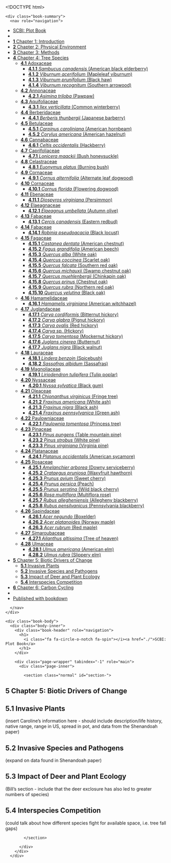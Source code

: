 <!DOCTYPE html>
<html >

<head>

  <meta charset="UTF-8">
  <meta http-equiv="X-UA-Compatible" content="IE=edge">
  <title>SCBI: Plot Book</title>
  <meta name="description" content="SCBI: Plot Book">
  <meta name="generator" content="bookdown 0.7 and GitBook 2.6.7">

  <meta property="og:title" content="SCBI: Plot Book" />
  <meta property="og:type" content="book" />
  
  
  
  

  <meta name="twitter:card" content="summary" />
  <meta name="twitter:title" content="SCBI: Plot Book" />
  
  
  

<meta name="author" content="Kristina Anderson-Teixeira, Erika Gonzalez-Akre, Stuart Davies, William McShea, Alyssa Terrell, Michael Scott, Caroline Kittle, Ian McGregor">


<meta name="date" content="2018-01-01">

  <meta name="viewport" content="width=device-width, initial-scale=1">
  <meta name="apple-mobile-web-app-capable" content="yes">
  <meta name="apple-mobile-web-app-status-bar-style" content="black">
  
  
<link rel="prev" href="chapter-4-tree-species.html">
<link rel="next" href="chapter-6-carbon-cycling.html">
<script src="libs/jquery-2.2.3/jquery.min.js"></script>
<link href="libs/gitbook-2.6.7/css/style.css" rel="stylesheet" />
<link href="libs/gitbook-2.6.7/css/plugin-bookdown.css" rel="stylesheet" />
<link href="libs/gitbook-2.6.7/css/plugin-highlight.css" rel="stylesheet" />
<link href="libs/gitbook-2.6.7/css/plugin-search.css" rel="stylesheet" />
<link href="libs/gitbook-2.6.7/css/plugin-fontsettings.css" rel="stylesheet" />










<link rel="stylesheet" href="style.css" type="text/css" />
</head>

<body>



  <div class="book without-animation with-summary font-size-2 font-family-1" data-basepath=".">

    <div class="book-summary">
      <nav role="navigation">

<ul class="summary">
<li><a href="./">SCBI: Plot Book</a></li>

<li class="divider"></li>
<li class="chapter" data-level="1" data-path="chapter-1-introduction.html"><a href="chapter-1-introduction.html"><i class="fa fa-check"></i><b>1</b> Chapter 1: Introduction</a></li>
<li class="chapter" data-level="2" data-path="chapter-2-physical-environment.html"><a href="chapter-2-physical-environment.html"><i class="fa fa-check"></i><b>2</b> Chapter 2: Physical Environment</a></li>
<li class="chapter" data-level="3" data-path="chapter-3-methods.html"><a href="chapter-3-methods.html"><i class="fa fa-check"></i><b>3</b> Chapter 3: Methods</a></li>
<li class="chapter" data-level="4" data-path="chapter-4-tree-species.html"><a href="chapter-4-tree-species.html"><i class="fa fa-check"></i><b>4</b> Chapter 4: Tree Species</a><ul>
<li class="chapter" data-level="4.1" data-path="chapter-4-tree-species.html"><a href="chapter-4-tree-species.html#adoxaceae"><i class="fa fa-check"></i><b>4.1</b> Adoxaceae</a><ul>
<li class="chapter" data-level="4.1.1" data-path="chapter-4-tree-species.html"><a href="chapter-4-tree-species.html#sambucus-canadensis-american-black-elderberry"><i class="fa fa-check"></i><b>4.1.1</b> <em>Sambucus canadensis</em> (American black elderberry)</a></li>
<li class="chapter" data-level="4.1.2" data-path="chapter-4-tree-species.html"><a href="chapter-4-tree-species.html#viburnum-acerifolium-mapleleaf-viburnum"><i class="fa fa-check"></i><b>4.1.2</b> <em>Viburnum acerifolium</em> (Mapleleaf viburnum)</a></li>
<li class="chapter" data-level="4.1.3" data-path="chapter-4-tree-species.html"><a href="chapter-4-tree-species.html#viburnum-prunifolium-black-haw"><i class="fa fa-check"></i><b>4.1.3</b> <em>Viburnum prunifolium</em> (Black haw)</a></li>
<li class="chapter" data-level="4.1.4" data-path="chapter-4-tree-species.html"><a href="chapter-4-tree-species.html#viburnum-recognitum-southern-arrowood"><i class="fa fa-check"></i><b>4.1.4</b> <em>Viburnum recognitum</em> (Southern arrowood)</a></li>
</ul></li>
<li class="chapter" data-level="4.2" data-path="chapter-4-tree-species.html"><a href="chapter-4-tree-species.html#annonaceae"><i class="fa fa-check"></i><b>4.2</b> Annonaceae</a><ul>
<li class="chapter" data-level="4.2.1" data-path="chapter-4-tree-species.html"><a href="chapter-4-tree-species.html#asimina-triloba-pawpaw"><i class="fa fa-check"></i><b>4.2.1</b> <em>Asimina triloba</em> (Pawpaw)</a></li>
</ul></li>
<li class="chapter" data-level="4.3" data-path="chapter-4-tree-species.html"><a href="chapter-4-tree-species.html#aquifoliaceae"><i class="fa fa-check"></i><b>4.3</b> Aquifoliaceae</a><ul>
<li class="chapter" data-level="4.3.1" data-path="chapter-4-tree-species.html"><a href="chapter-4-tree-species.html#ilex-verticillata-common-winterberry"><i class="fa fa-check"></i><b>4.3.1</b> <em>Ilex verticillata</em> (Common winterberry)</a></li>
</ul></li>
<li class="chapter" data-level="4.4" data-path="chapter-4-tree-species.html"><a href="chapter-4-tree-species.html#berberidaceae"><i class="fa fa-check"></i><b>4.4</b> Berberidaceae</a><ul>
<li class="chapter" data-level="4.4.1" data-path="chapter-4-tree-species.html"><a href="chapter-4-tree-species.html#berberis-thunbergii-japanese-barberry"><i class="fa fa-check"></i><b>4.4.1</b> <em>Berberis thunbergii</em> (Japanese barberry)</a></li>
</ul></li>
<li class="chapter" data-level="4.5" data-path="chapter-4-tree-species.html"><a href="chapter-4-tree-species.html#betulaceae"><i class="fa fa-check"></i><b>4.5</b> Betulaceae</a><ul>
<li class="chapter" data-level="4.5.1" data-path="chapter-4-tree-species.html"><a href="chapter-4-tree-species.html#carpinus-caroliniana-american-hornbeam"><i class="fa fa-check"></i><b>4.5.1</b> <em>Carpinus caroliniana</em> (American hornbeam)</a></li>
<li class="chapter" data-level="4.5.2" data-path="chapter-4-tree-species.html"><a href="chapter-4-tree-species.html#corylus-americana-american-hazelnut"><i class="fa fa-check"></i><b>4.5.2</b> <em>Corylus americana</em> (American hazelnut)</a></li>
</ul></li>
<li class="chapter" data-level="4.6" data-path="chapter-4-tree-species.html"><a href="chapter-4-tree-species.html#cannabaceae"><i class="fa fa-check"></i><b>4.6</b> Cannabaceae</a><ul>
<li class="chapter" data-level="4.6.1" data-path="chapter-4-tree-species.html"><a href="chapter-4-tree-species.html#celtis-occidentalis-hackberry"><i class="fa fa-check"></i><b>4.6.1</b> <em>Celtis occidentalis</em> (Hackberry)</a></li>
</ul></li>
<li class="chapter" data-level="4.7" data-path="chapter-4-tree-species.html"><a href="chapter-4-tree-species.html#caprifoliaceae"><i class="fa fa-check"></i><b>4.7</b> Caprifoliaceae</a><ul>
<li class="chapter" data-level="4.7.1" data-path="chapter-4-tree-species.html"><a href="chapter-4-tree-species.html#lonicera-maackii-bush-honeysuckle"><i class="fa fa-check"></i><b>4.7.1</b> <em>Lonicera maackii</em> (Bush honeysuckle)</a></li>
</ul></li>
<li class="chapter" data-level="4.8" data-path="chapter-4-tree-species.html"><a href="chapter-4-tree-species.html#celastraceae"><i class="fa fa-check"></i><b>4.8</b> Celastraceae</a><ul>
<li class="chapter" data-level="4.8.1" data-path="chapter-4-tree-species.html"><a href="chapter-4-tree-species.html#euonymus-alatus-burning-bush"><i class="fa fa-check"></i><b>4.8.1</b> <em>Euonymus alatus</em> (Burning bush)</a></li>
</ul></li>
<li class="chapter" data-level="4.9" data-path="chapter-4-tree-species.html"><a href="chapter-4-tree-species.html#cornaceae"><i class="fa fa-check"></i><b>4.9</b> Cornaceae</a><ul>
<li class="chapter" data-level="4.9.1" data-path="chapter-4-tree-species.html"><a href="chapter-4-tree-species.html#cornus-alternifolia-alternate-leaf-dogwood"><i class="fa fa-check"></i><b>4.9.1</b> <em>Cornus alternifolia</em> (Alternate leaf dogwood)</a></li>
</ul></li>
<li class="chapter" data-level="4.10" data-path="chapter-4-tree-species.html"><a href="chapter-4-tree-species.html#cornaceae-1"><i class="fa fa-check"></i><b>4.10</b> Cornaceae</a><ul>
<li class="chapter" data-level="4.10.1" data-path="chapter-4-tree-species.html"><a href="chapter-4-tree-species.html#cornus-florida-flowering-dogwood"><i class="fa fa-check"></i><b>4.10.1</b> <em>Cornus florida</em> (Flowering dogwood)</a></li>
</ul></li>
<li class="chapter" data-level="4.11" data-path="chapter-4-tree-species.html"><a href="chapter-4-tree-species.html#ebenaceae"><i class="fa fa-check"></i><b>4.11</b> Ebenaceae</a><ul>
<li class="chapter" data-level="4.11.1" data-path="chapter-4-tree-species.html"><a href="chapter-4-tree-species.html#diospyros-virginiana-persimmon"><i class="fa fa-check"></i><b>4.11.1</b> <em>Diospyros virginiana</em> (Persimmon)</a></li>
</ul></li>
<li class="chapter" data-level="4.12" data-path="chapter-4-tree-species.html"><a href="chapter-4-tree-species.html#elaeagnaceae"><i class="fa fa-check"></i><b>4.12</b> Elaeagnaceae</a><ul>
<li class="chapter" data-level="4.12.1" data-path="chapter-4-tree-species.html"><a href="chapter-4-tree-species.html#elaeagnus-umbellata-autumn-olive"><i class="fa fa-check"></i><b>4.12.1</b> <em>Elaeagnus umbellata</em> (Autumn olive)</a></li>
</ul></li>
<li class="chapter" data-level="4.13" data-path="chapter-4-tree-species.html"><a href="chapter-4-tree-species.html#fabaceae"><i class="fa fa-check"></i><b>4.13</b> Fabaceae</a><ul>
<li class="chapter" data-level="4.13.1" data-path="chapter-4-tree-species.html"><a href="chapter-4-tree-species.html#cercis-canadensis-eastern-redbud"><i class="fa fa-check"></i><b>4.13.1</b> <em>Cercis canadensis</em> (Eastern redbud)</a></li>
</ul></li>
<li class="chapter" data-level="4.14" data-path="chapter-4-tree-species.html"><a href="chapter-4-tree-species.html#fabaceae-1"><i class="fa fa-check"></i><b>4.14</b> Fabaceae</a><ul>
<li class="chapter" data-level="4.14.1" data-path="chapter-4-tree-species.html"><a href="chapter-4-tree-species.html#robinia-pseudoacacia-black-locust"><i class="fa fa-check"></i><b>4.14.1</b> <em>Robinia pseudoacacia</em> (Black locust)</a></li>
</ul></li>
<li class="chapter" data-level="4.15" data-path="chapter-4-tree-species.html"><a href="chapter-4-tree-species.html#fagaceae"><i class="fa fa-check"></i><b>4.15</b> Fagaceae</a><ul>
<li class="chapter" data-level="4.15.1" data-path="chapter-4-tree-species.html"><a href="chapter-4-tree-species.html#castanea-dentata-american-chestnut"><i class="fa fa-check"></i><b>4.15.1</b> <em>Castanea dentata</em> (American chestnut)</a></li>
<li class="chapter" data-level="4.15.2" data-path="chapter-4-tree-species.html"><a href="chapter-4-tree-species.html#fagus-grandifolia-american-beech"><i class="fa fa-check"></i><b>4.15.2</b> <em>Fagus grandifolia</em> (American beech)</a></li>
<li class="chapter" data-level="4.15.3" data-path="chapter-4-tree-species.html"><a href="chapter-4-tree-species.html#quercus-alba-white-oak"><i class="fa fa-check"></i><b>4.15.3</b> <em>Quercus alba</em> (White oak)</a></li>
<li class="chapter" data-level="4.15.4" data-path="chapter-4-tree-species.html"><a href="chapter-4-tree-species.html#quercus-coccinea-scarlet-oak"><i class="fa fa-check"></i><b>4.15.4</b> <em>Quercus coccinea</em> (Scarlet oak)</a></li>
<li class="chapter" data-level="4.15.5" data-path="chapter-4-tree-species.html"><a href="chapter-4-tree-species.html#quercus-falcata-southern-red-oak"><i class="fa fa-check"></i><b>4.15.5</b> <em>Quercus falcata</em> (Southern red oak)</a></li>
<li class="chapter" data-level="4.15.6" data-path="chapter-4-tree-species.html"><a href="chapter-4-tree-species.html#quercus-michauxii-swamp-chestnut-oak"><i class="fa fa-check"></i><b>4.15.6</b> <em>Quercus michauxii</em> (Swamp chestnut oak)</a></li>
<li class="chapter" data-level="4.15.7" data-path="chapter-4-tree-species.html"><a href="chapter-4-tree-species.html#quercus-muehlenbergii-chinkapin-oak"><i class="fa fa-check"></i><b>4.15.7</b> <em>Quercus muehlenbergii</em> (Chinkapin oak)</a></li>
<li class="chapter" data-level="4.15.8" data-path="chapter-4-tree-species.html"><a href="chapter-4-tree-species.html#quercus-prinus-chestnut-oak"><i class="fa fa-check"></i><b>4.15.8</b> <em>Quercus prinus</em> (Chestnut oak)</a></li>
<li class="chapter" data-level="4.15.9" data-path="chapter-4-tree-species.html"><a href="chapter-4-tree-species.html#quercus-rubra-northern-red-oak"><i class="fa fa-check"></i><b>4.15.9</b> <em>Quercus rubra</em> (Northern red oak)</a></li>
<li class="chapter" data-level="4.15.10" data-path="chapter-4-tree-species.html"><a href="chapter-4-tree-species.html#quercus-velutina-black-oak"><i class="fa fa-check"></i><b>4.15.10</b> <em>Quercus velutina</em> (Black oak)</a></li>
</ul></li>
<li class="chapter" data-level="4.16" data-path="chapter-4-tree-species.html"><a href="chapter-4-tree-species.html#hamamelidaceae"><i class="fa fa-check"></i><b>4.16</b> Hamamelidaceae</a><ul>
<li class="chapter" data-level="4.16.1" data-path="chapter-4-tree-species.html"><a href="chapter-4-tree-species.html#hamamelis-virginiana-american-witchhazel"><i class="fa fa-check"></i><b>4.16.1</b> <em>Hamamelis virginiana</em> (American witchhazel)</a></li>
</ul></li>
<li class="chapter" data-level="4.17" data-path="chapter-4-tree-species.html"><a href="chapter-4-tree-species.html#juglandaceae"><i class="fa fa-check"></i><b>4.17</b> Juglandaceae</a><ul>
<li class="chapter" data-level="4.17.1" data-path="chapter-4-tree-species.html"><a href="chapter-4-tree-species.html#carya-cordiformis-bitternut-hickory"><i class="fa fa-check"></i><b>4.17.1</b> <em>Carya cordiformis</em> (Bitternut hickory)</a></li>
<li class="chapter" data-level="4.17.2" data-path="chapter-4-tree-species.html"><a href="chapter-4-tree-species.html#carya-glabra-pignut-hickory"><i class="fa fa-check"></i><b>4.17.2</b> <em>Carya glabra</em> (Pignut hickory)</a></li>
<li class="chapter" data-level="4.17.3" data-path="chapter-4-tree-species.html"><a href="chapter-4-tree-species.html#carya-ovalis-red-hickory"><i class="fa fa-check"></i><b>4.17.3</b> <em>Carya ovalis</em> (Red hickory)</a></li>
<li class="chapter" data-level="4.17.4" data-path="chapter-4-tree-species.html"><a href="chapter-4-tree-species.html#carya-sp.-hickory"><i class="fa fa-check"></i><b>4.17.4</b> <em>Carya sp.</em> (Hickory)</a></li>
<li class="chapter" data-level="4.17.5" data-path="chapter-4-tree-species.html"><a href="chapter-4-tree-species.html#carya-tomentosa-mockernut-hickory"><i class="fa fa-check"></i><b>4.17.5</b> <em>Carya tomentosa</em> (Mockernut hickory)</a></li>
<li class="chapter" data-level="4.17.6" data-path="chapter-4-tree-species.html"><a href="chapter-4-tree-species.html#juglans-cinerea-butternut"><i class="fa fa-check"></i><b>4.17.6</b> <em>Juglans cinerea</em> (Butternut)</a></li>
<li class="chapter" data-level="4.17.7" data-path="chapter-4-tree-species.html"><a href="chapter-4-tree-species.html#juglans-nigra-black-walnut"><i class="fa fa-check"></i><b>4.17.7</b> <em>Juglans nigra</em> (Black walnut)</a></li>
</ul></li>
<li class="chapter" data-level="4.18" data-path="chapter-4-tree-species.html"><a href="chapter-4-tree-species.html#lauraceae"><i class="fa fa-check"></i><b>4.18</b> Lauraceae</a><ul>
<li class="chapter" data-level="4.18.1" data-path="chapter-4-tree-species.html"><a href="chapter-4-tree-species.html#lindera-benzoin-spicebush"><i class="fa fa-check"></i><b>4.18.1</b> <em>Lindera benzoin</em> (Spicebush)</a></li>
<li class="chapter" data-level="4.18.2" data-path="chapter-4-tree-species.html"><a href="chapter-4-tree-species.html#sassafras-albidum-sassafras"><i class="fa fa-check"></i><b>4.18.2</b> <em>Sassafras albidum</em> (Sassafras)</a></li>
</ul></li>
<li class="chapter" data-level="4.19" data-path="chapter-4-tree-species.html"><a href="chapter-4-tree-species.html#magnoliaceae"><i class="fa fa-check"></i><b>4.19</b> Magnoliaceae</a><ul>
<li class="chapter" data-level="4.19.1" data-path="chapter-4-tree-species.html"><a href="chapter-4-tree-species.html#liriodendron-tulipifera-tulip-poplar"><i class="fa fa-check"></i><b>4.19.1</b> <em>Liriodendron tulipifera</em> (Tulip poplar)</a></li>
</ul></li>
<li class="chapter" data-level="4.20" data-path="chapter-4-tree-species.html"><a href="chapter-4-tree-species.html#nyssaceae"><i class="fa fa-check"></i><b>4.20</b> Nyssaceae</a><ul>
<li class="chapter" data-level="4.20.1" data-path="chapter-4-tree-species.html"><a href="chapter-4-tree-species.html#nyssa-sylvatica-black-gum"><i class="fa fa-check"></i><b>4.20.1</b> <em>Nyssa sylvatica</em> (Black gum)</a></li>
</ul></li>
<li class="chapter" data-level="4.21" data-path="chapter-4-tree-species.html"><a href="chapter-4-tree-species.html#oleaceae"><i class="fa fa-check"></i><b>4.21</b> Oleaceae</a><ul>
<li class="chapter" data-level="4.21.1" data-path="chapter-4-tree-species.html"><a href="chapter-4-tree-species.html#chionanthus-virginicus-fringe-tree"><i class="fa fa-check"></i><b>4.21.1</b> <em>Chionanthus virginicus</em> (Fringe tree)</a></li>
<li class="chapter" data-level="4.21.2" data-path="chapter-4-tree-species.html"><a href="chapter-4-tree-species.html#fraxinus-americana-white-ash"><i class="fa fa-check"></i><b>4.21.2</b> <em>Fraxinus americana</em> (White ash)</a></li>
<li class="chapter" data-level="4.21.3" data-path="chapter-4-tree-species.html"><a href="chapter-4-tree-species.html#fraxinus-nigra-black-ash"><i class="fa fa-check"></i><b>4.21.3</b> <em>Fraxinus nigra</em> (Black ash)</a></li>
<li class="chapter" data-level="4.21.4" data-path="chapter-4-tree-species.html"><a href="chapter-4-tree-species.html#fraxinus-pennsylvanica-green-ash"><i class="fa fa-check"></i><b>4.21.4</b> <em>Fraxinus pennsylvanica</em> (Green ash)</a></li>
</ul></li>
<li class="chapter" data-level="4.22" data-path="chapter-4-tree-species.html"><a href="chapter-4-tree-species.html#paulowniaceae"><i class="fa fa-check"></i><b>4.22</b> Paulowniaceae</a><ul>
<li class="chapter" data-level="4.22.1" data-path="chapter-4-tree-species.html"><a href="chapter-4-tree-species.html#paulownia-tomentosa-princess-tree"><i class="fa fa-check"></i><b>4.22.1</b> <em>Paulownia tomentosa</em> (Princess tree)</a></li>
</ul></li>
<li class="chapter" data-level="4.23" data-path="chapter-4-tree-species.html"><a href="chapter-4-tree-species.html#pinaceae"><i class="fa fa-check"></i><b>4.23</b> Pinaceae</a><ul>
<li class="chapter" data-level="4.23.1" data-path="chapter-4-tree-species.html"><a href="chapter-4-tree-species.html#pinus-pungens-table-mountain-pine"><i class="fa fa-check"></i><b>4.23.1</b> <em>Pinus pungens</em> (Table mountain pine)</a></li>
<li class="chapter" data-level="4.23.2" data-path="chapter-4-tree-species.html"><a href="chapter-4-tree-species.html#pinus-strobus-white-pine"><i class="fa fa-check"></i><b>4.23.2</b> <em>Pinus strobus</em> (White pine)</a></li>
<li class="chapter" data-level="4.23.3" data-path="chapter-4-tree-species.html"><a href="chapter-4-tree-species.html#pinus-virginiana-virginia-pine"><i class="fa fa-check"></i><b>4.23.3</b> <em>Pinus virginiana</em> (Virginia pine)</a></li>
</ul></li>
<li class="chapter" data-level="4.24" data-path="chapter-4-tree-species.html"><a href="chapter-4-tree-species.html#platanaceae"><i class="fa fa-check"></i><b>4.24</b> Platanaceae</a><ul>
<li class="chapter" data-level="4.24.1" data-path="chapter-4-tree-species.html"><a href="chapter-4-tree-species.html#platanus-occidentalis-american-sycamore"><i class="fa fa-check"></i><b>4.24.1</b> <em>Platanus occidentalis</em> (American sycamore)</a></li>
</ul></li>
<li class="chapter" data-level="4.25" data-path="chapter-4-tree-species.html"><a href="chapter-4-tree-species.html#rosaceae"><i class="fa fa-check"></i><b>4.25</b> Rosaceae</a><ul>
<li class="chapter" data-level="4.25.1" data-path="chapter-4-tree-species.html"><a href="chapter-4-tree-species.html#amelanchier-arborea-downy-serviceberry"><i class="fa fa-check"></i><b>4.25.1</b> <em>Amelanchier arborea</em> (Downy serviceberry)</a></li>
<li class="chapter" data-level="4.25.2" data-path="chapter-4-tree-species.html"><a href="chapter-4-tree-species.html#crataegus-pruniosa-waxyfruit-hawthorn"><i class="fa fa-check"></i><b>4.25.2</b> <em>Crataegus pruniosa</em> (Waxyfruit hawthorn)</a></li>
<li class="chapter" data-level="4.25.3" data-path="chapter-4-tree-species.html"><a href="chapter-4-tree-species.html#prunus-avium-sweet-cherry"><i class="fa fa-check"></i><b>4.25.3</b> <em>Prunus avium</em> (Sweet cherry)</a></li>
<li class="chapter" data-level="4.25.4" data-path="chapter-4-tree-species.html"><a href="chapter-4-tree-species.html#prunus-persica-peach"><i class="fa fa-check"></i><b>4.25.4</b> <em>Prunus persica</em> (Peach)</a></li>
<li class="chapter" data-level="4.25.5" data-path="chapter-4-tree-species.html"><a href="chapter-4-tree-species.html#prunus-serotina-wild-black-cherry"><i class="fa fa-check"></i><b>4.25.5</b> <em>Prunus serotina</em> (Wild black cherry)</a></li>
<li class="chapter" data-level="4.25.6" data-path="chapter-4-tree-species.html"><a href="chapter-4-tree-species.html#rosa-multiflora-multiflora-rose"><i class="fa fa-check"></i><b>4.25.6</b> <em>Rosa multiflora</em> (Multiflora rose)</a></li>
<li class="chapter" data-level="4.25.7" data-path="chapter-4-tree-species.html"><a href="chapter-4-tree-species.html#rubus-allegheniensis-allegheny-blackberry"><i class="fa fa-check"></i><b>4.25.7</b> <em>Rubus allegheniensis</em> (Allegheny blackberry)</a></li>
<li class="chapter" data-level="4.25.8" data-path="chapter-4-tree-species.html"><a href="chapter-4-tree-species.html#rubus-pensilvanicus-pennsylvania-blackberry"><i class="fa fa-check"></i><b>4.25.8</b> <em>Rubus pensilvanicus</em> (Pennsylvania blackberry)</a></li>
</ul></li>
<li class="chapter" data-level="4.26" data-path="chapter-4-tree-species.html"><a href="chapter-4-tree-species.html#sapindaceae"><i class="fa fa-check"></i><b>4.26</b> Sapindaceae</a><ul>
<li class="chapter" data-level="4.26.1" data-path="chapter-4-tree-species.html"><a href="chapter-4-tree-species.html#acer-negundo-boxelder"><i class="fa fa-check"></i><b>4.26.1</b> <em>Acer negundo</em> (Boxelder)</a></li>
<li class="chapter" data-level="4.26.2" data-path="chapter-4-tree-species.html"><a href="chapter-4-tree-species.html#acer-platanoides-norway-maple"><i class="fa fa-check"></i><b>4.26.2</b> <em>Acer platanoides</em> (Norway maple)</a></li>
<li class="chapter" data-level="4.26.3" data-path="chapter-4-tree-species.html"><a href="chapter-4-tree-species.html#acer-rubrum-red-maple"><i class="fa fa-check"></i><b>4.26.3</b> <em>Acer rubrum</em> (Red maple)</a></li>
</ul></li>
<li class="chapter" data-level="4.27" data-path="chapter-4-tree-species.html"><a href="chapter-4-tree-species.html#simaroubaceae"><i class="fa fa-check"></i><b>4.27</b> Simaroubaceae</a><ul>
<li class="chapter" data-level="4.27.1" data-path="chapter-4-tree-species.html"><a href="chapter-4-tree-species.html#ailanthus-altissima-tree-of-heaven"><i class="fa fa-check"></i><b>4.27.1</b> <em>Ailanthus altissima</em> (Tree of heaven)</a></li>
</ul></li>
<li class="chapter" data-level="4.28" data-path="chapter-4-tree-species.html"><a href="chapter-4-tree-species.html#ulmaceae"><i class="fa fa-check"></i><b>4.28</b> Ulmaceae</a><ul>
<li class="chapter" data-level="4.28.1" data-path="chapter-4-tree-species.html"><a href="chapter-4-tree-species.html#ulmus-americana-american-elm"><i class="fa fa-check"></i><b>4.28.1</b> <em>Ulmus americana</em> (American elm)</a></li>
<li class="chapter" data-level="4.28.2" data-path="chapter-4-tree-species.html"><a href="chapter-4-tree-species.html#ulmus-rubra-slippery-elm"><i class="fa fa-check"></i><b>4.28.2</b> <em>Ulmus rubra</em> (Slippery elm)</a></li>
</ul></li>
</ul></li>
<li class="chapter" data-level="5" data-path="chapter-5-biotic-drivers-of-change.html"><a href="chapter-5-biotic-drivers-of-change.html"><i class="fa fa-check"></i><b>5</b> Chapter 5: Biotic Drivers of Change</a><ul>
<li class="chapter" data-level="5.1" data-path="chapter-5-biotic-drivers-of-change.html"><a href="chapter-5-biotic-drivers-of-change.html#invasive-plants"><i class="fa fa-check"></i><b>5.1</b> Invasive Plants</a></li>
<li class="chapter" data-level="5.2" data-path="chapter-5-biotic-drivers-of-change.html"><a href="chapter-5-biotic-drivers-of-change.html#invasive-species-and-pathogens"><i class="fa fa-check"></i><b>5.2</b> Invasive Species and Pathogens</a></li>
<li class="chapter" data-level="5.3" data-path="chapter-5-biotic-drivers-of-change.html"><a href="chapter-5-biotic-drivers-of-change.html#impact-of-deer-and-plant-ecology"><i class="fa fa-check"></i><b>5.3</b> Impact of Deer and Plant Ecology</a></li>
<li class="chapter" data-level="5.4" data-path="chapter-5-biotic-drivers-of-change.html"><a href="chapter-5-biotic-drivers-of-change.html#interspecies-competition"><i class="fa fa-check"></i><b>5.4</b> Interspecies Competition</a></li>
</ul></li>
<li class="chapter" data-level="6" data-path="chapter-6-carbon-cycling.html"><a href="chapter-6-carbon-cycling.html"><i class="fa fa-check"></i><b>6</b> Chapter 6: Carbon Cycling</a></li>
<li class="divider"></li>
<li><a href="https://github.com/SCBI-ForestGEO/SCBI-Plot-Book" target="blank">Published with bookdown</a></li>
</ul>

      </nav>
    </div>

    <div class="book-body">
      <div class="body-inner">
        <div class="book-header" role="navigation">
          <h1>
            <i class="fa fa-circle-o-notch fa-spin"></i><a href="./">SCBI: Plot Book</a>
          </h1>
        </div>

        <div class="page-wrapper" tabindex="-1" role="main">
          <div class="page-inner">

            <section class="normal" id="section-">
<div id="chapter-5-biotic-drivers-of-change" class="section level1">
<h1><span class="header-section-number">5</span> Chapter 5: Biotic Drivers of Change</h1>
<div id="invasive-plants" class="section level2">
<h2><span class="header-section-number">5.1</span> Invasive Plants</h2>
<p>(insert Caroline’s information here - should include description/life history, native range, range in US, spread in pot, and data from the Shenandoah paper)</p>
</div>
<div id="invasive-species-and-pathogens" class="section level2">
<h2><span class="header-section-number">5.2</span> Invasive Species and Pathogens</h2>
<p>(expand on data found in Shenandoah paper)</p>
</div>
<div id="impact-of-deer-and-plant-ecology" class="section level2">
<h2><span class="header-section-number">5.3</span> Impact of Deer and Plant Ecology</h2>
<p>(Bill’s section - include that the deer exclosure has also led to greater numbers of species)</p>
</div>
<div id="interspecies-competition" class="section level2">
<h2><span class="header-section-number">5.4</span> Interspecies Competition</h2>
<p>(could talk about how different species fight for available space, i.e. tree fall gaps)</p>
</div>
</div>
            </section>

          </div>
        </div>
      </div>
<a href="chapter-4-tree-species.html" class="navigation navigation-prev " aria-label="Previous page"><i class="fa fa-angle-left"></i></a>
<a href="chapter-6-carbon-cycling.html" class="navigation navigation-next " aria-label="Next page"><i class="fa fa-angle-right"></i></a>
    </div>
  </div>
<script src="libs/gitbook-2.6.7/js/app.min.js"></script>
<script src="libs/gitbook-2.6.7/js/lunr.js"></script>
<script src="libs/gitbook-2.6.7/js/plugin-search.js"></script>
<script src="libs/gitbook-2.6.7/js/plugin-sharing.js"></script>
<script src="libs/gitbook-2.6.7/js/plugin-fontsettings.js"></script>
<script src="libs/gitbook-2.6.7/js/plugin-bookdown.js"></script>
<script src="libs/gitbook-2.6.7/js/jquery.highlight.js"></script>
<script>
gitbook.require(["gitbook"], function(gitbook) {
gitbook.start({
"sharing": {
"github": false,
"facebook": true,
"twitter": true,
"google": false,
"linkedin": false,
"weibo": false,
"instapper": false,
"vk": false,
"all": ["facebook", "google", "twitter", "linkedin", "weibo", "instapaper"]
},
"fontsettings": {
"theme": "white",
"family": "sans",
"size": 2
},
"edit": {
"link": null,
"text": null
},
"download": null,
"toc": {
"collapse": "subsection"
},
"search": false
});
});
</script>

</body>

</html>
